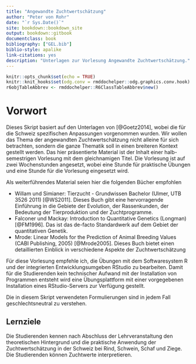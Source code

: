 ```yaml
---
title: "Angewandte Zuchtwertschätzung"
author: "Peter von Rohr"
date: "`r Sys.Date()`"
site: bookdown::bookdown_site
output: bookdown::gitbook
documentclass: book
bibliography: ["GEL.bib"]
biblio-style: apalike
link-citations: yes
description: "Unterlagen zur Vorlesung Angewandte Zuchtwertschätzung."
---
```


```r
knitr::opts_chunk$set(echo = TRUE)
knitr::knit_hooks$set(odg.conv = rmddochelper::odg.graphics.conv.hook)
r6objTableAbbrev <- rmddochelper::R6ClassTableAbbrev$new()
```

# Vorwort {-}
Dieses Skript basiert auf den Unterlagen von [@Goetz2014], wobei die für die Schweiz spezifischen Anpassungen vorgenommen wurden. Wir wollen das Thema der angewandten Zuchtwertschätzung nicht alleine für sich betrachten, sondern die ganze Thematik soll in einen breiteren Kontext gestellt werden. Das hier präsentierte Material ist der Inhalt einer halb-semestrigen Vorlesung mit dem gleichnamigen Titel. Die Vorlesung ist auf zwei Wochenstunden angesetzt, wobei eine Stunde für praktische Übungen und eine Stunde für die Vorlesung eingesetzt wird.

Als weiterführendes Material seien hier die folgenden Bücher empfohlen

* Willam und Simianer: Tierzucht - Grundwissen Bachelor (Ulmer, UTB 3526 2011) [@WS2011]. Dieses Buch gibt eine hervorragende Einführung in die Gebiete der Evolution, der Rassenkunden, der Bedeutung der Tierproduktion und der Zuchtprogramme.
* Falconer und Mackay: Introduction to Quantitative Genetics (Longman) [@FM1996]. Das ist das de-facto Standardwerk auf dem Gebiet der quantitativen Genetik.
* Mrode: Linear Models for the Prediction of Animal Breeding Values (CABI Publishing, 2005) [@Mrode2005]. Dieses Buch bietet einen detaillierten Einblick in verschiedene Aspekte der Zuchtwertschätzung

Für diese Vorlesung empfehle ich, die Übungen mit dem Softwaresystem R und der integrierten Entwicklungsumgeben RStudio zu bearbeiten. Damit für die Studierenden kein technischer Aufwand mit der Installation von Programmen entsteht wird eine Übungsplattform mit einer vorgegebenen Installation eines RStudio-Servers zur Verfügung gestellt. 

Die in diesem Skript verwendeten Formulierungen sind in jedem Fall geschlechtsneutral zu verstehen.

## Lernziele {-}
Die Studierenden kennen nach Abschluss der Lehrveranstaltung den theoretischen Hintergrund und die praktische Anwendung der Zuchtwertschätzung in der Schweiz bei Rind, Schwein, Schaf und Ziege. Die Studierenden können Zuchtwerte interpretieren.
